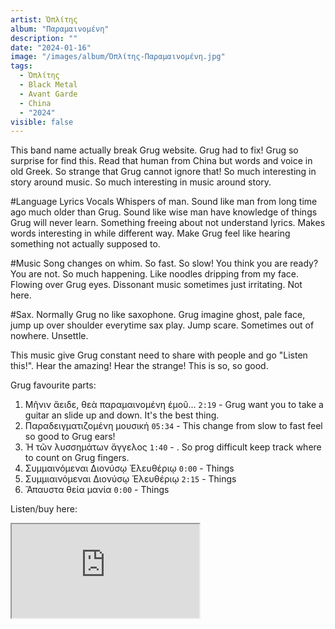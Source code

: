```yaml
---
artist: Ὁπλίτης
album: "Π​α​ρ​α​μ​α​ι​ν​ο​μ​έ​ν​η"
description: ""
date: "2024-01-16"
image: "/images/album/Ὁπλίτης-Π​α​ρ​α​μ​α​ι​ν​ο​μ​έ​ν​η.jpg"
tags:
  - Ὁπλίτης
  - Black Metal
  - Avant Garde
  - China
  - "2024"
visible: false
---
```


This band name actually break Grug website. Grug had to fix! Grug so surprise for find this. Read that human from China but words and voice in old Greek. So strange that Grug cannot ignore that!
So much interesting in story around music. So much interesting in music around story.

#Language Lyrics Vocals
Whispers of man. Sound like man from long time ago much older than Grug. Sound like wise man have knowledge of things Grug will never learn.
Something freeing about not understand lyrics. Makes words interesting in while different way. Make Grug feel like hearing something not actually supposed to.

#Music
Song changes on whim. So fast. So slow! You think you are ready? You are not. So much happening.
Like noodles dripping from my face. Flowing over Grug eyes.
Dissonant music sometimes just irritating. Not here.

#Sax.
Normally Grug no like saxophone. Grug imagine ghost, pale face, jump up over shoulder everytime sax play. Jump scare. Sometimes out of nowhere. Unsettle.

This music give Grug constant need to share with people and go "Listen this!". Hear the amazing! Hear the strange! This is so, so good.

Grug favourite parts:

1. Μῆνιν ἄειδε, θεὰ παραμαινομένη ἐμοῦ... `2:19` - Grug want you to take a guitar an slide up and down. It's the best thing.
2. Παραδειγματιζομένη μουσική `05:34` - This change from slow to fast feel so good to Grug ears!
3. Ἡ τῶν λυσσημάτων ἄγγελος `1:40` - . So prog difficult keep track where to count on Grug fingers.
4. Συμμαινόμεναι Διονύσῳ Ἐλευθέριῳ `0:00` - Things
5. Συμμιαινόμεναι Διονύσῳ Ἐλευθέριῳ `2:15` - Things
6. Ἄπαυστα θεία μανία `0:00` - Things

Listen/buy here:

<iframe
  style={{ border: "0", width: "350px", height: "660px" }}
  src="https://bandcamp.com/EmbeddedPlayer/album=3125251841/size=large/bgcol=333333/linkcol=ffffff/transparent=true/"
  seamless>
  <a href="https://hoplites.bandcamp.com/album/--8">
    Π​α​ρ​α​μ​α​ι​ν​ο​μ​έ​ν​η by Ὁπλίτης
  </a>
</iframe>
